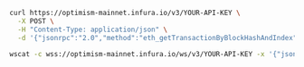 
<Tabs>
  <TabItem value="cURL">

  ```bash
  curl https://optimism-mainnet.infura.io/v3/YOUR-API-KEY \
    -X POST \
    -H "Content-Type: application/json" \
    -d '{"jsonrpc":"2.0","method":"eth_getTransactionByBlockHashAndIndex","params": ["0xb3b20624f8f0f86eb50dd04688409e5cea4bd02d700bf6e79e9384d47d6a5a35","0x0"],"id":1}'
  ```

  </TabItem>
  <TabItem value="WSS">

  ```bash
  wscat -c wss://optimism-mainnet.infura.io/ws/v3/YOUR-API-KEY -x '{"jsonrpc":"2.0","method":"eth_getTransactionByBlockHashAndIndex","params": ["0xb3b20624f8f0f86eb50dd04688409e5cea4bd02d700bf6e79e9384d47d6a5a35","0x0"],"id":1}'
  ```

  </TabItem>
</Tabs>

